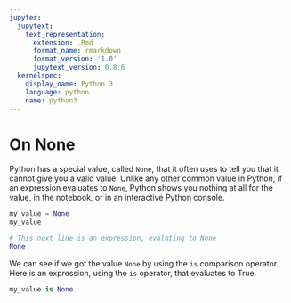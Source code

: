 ```yaml
---
jupyter:
  jupytext:
    text_representation:
      extension: .Rmd
      format_name: rmarkdown
      format_version: '1.0'
      jupytext_version: 0.8.6
  kernelspec:
    display_name: Python 3
    language: python
    name: python3
---
```


# On None

Python has a special value, called `None`, that it often uses to tell
you that it cannot give you a valid value.  Unlike any other common
value in Python, if an expression evaluates to `None`, Python shows
you nothing at all for the value, in the notebook, or in an
interactive Python console.

```python
my_value = None
my_value
```

```python
# This next line is an expression, evalating to None
None
```

We can see if we got the value `None` by using the `is` comparison operator.  Here is an expression, using the `is` operator, that evaluates to True.

```python
my_value is None
```

